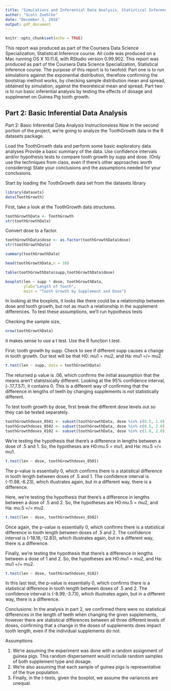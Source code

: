 ```yaml
---
title: "Simulations and Inferential Data Analysis, Statistical Inference:  Inferential Testing"
author: "Scott Zuehlke"
date: "December 3, 2016"
output: pdf_document
---
```


```r
knitr::opts_chunk$set(echo = TRUE)
```

This report was produced as part of the Coursera Data Science Specialization, Statistical Inference course.  All code was produced on a Mac running OS X 10.11.6, with RStudio version 0.99.902.  This report was produced as part of the Coursera Data Science Specialization, Statistical Inference course.
The purpose of this report is to twofold:  Part one is to run simulations against the exponential distribution, therefore confirming the bootstrap method works, by checking sample distribution mean and spread, obtained by simulation, against the theoreteical mean and spread.  Part two is to run basic inferential analysis by testing the effects of dosage and supplmenet on Guinea Pig tooth growth.




## Part 2: Basic Inferential Data Analysis

Part 2: Basic Inferential Data Analysis Instructionsless 
Now in the second portion of the project, we're going to analyze the ToothGrowth data in the R datasets package.

Load the ToothGrowth data and perform some basic exploratory data analyses
Provide a basic summary of the data.
Use confidence intervals and/or hypothesis tests to compare tooth growth by supp and dose. (Only use the techniques from class, even if there's other approaches worth considering)
State your conclusions and the assumptions needed for your conclusions.


Start by loading the ToothGrowth data set from the datasets library


```r
library(datasets)
data(ToothGrowth)
```

First, take a look at the ToothGrowth data structures.


```r
toothGrowthData <- ToothGrowth
str(toothGrowthData)
```

Convert dose to a factor.
```r
toothGrowthData$dose <- as.factor(toothGrowthData$dose)
str(toothGrowthData)
```

```r
summary(toothGrowthData)
```

```r
head(toothGrowthData,n = 10)
```

```r
table(toothGrowthData$supp,toothGrowthData$dose)
```

```r
boxplot(len ~ supp * dose, toothGrowthData,
        ylab="Length of Tooth",
        main = "Tooth Growth by Supplement and Dose")
```
In looking at the boxplots, it looks like there could be a relationship between dose and tooth growth, but not as much a relationship in the supplement differences.  To test these assumptions, we'll run hypothesis tests

Checking the sample size,

```r
nrow(toothGrowthData)
```

it makes sense to use a t test.  Use the R function t.test.

First:  tooth growth by supp.  Check to see if different supp causes a change in tooth growth.  Our test will be that H0: mu1 = mu2, and Ha:  mu1 =/= mu2.

```r
t.test(len ~ supp, data = toothGrowthData)
```

The returned p value is .06, which confirms the initial assumption that the means aren't statistsically different.  Looking at the 95% confidence interval, (-.17,7.57), it contains 0.  This is a different way of confirming that the difference in lengths of teeth by changing supplements is not statistically different.


To test tooth growth by dose, first break the different dose levels out so they can be tested separately.

```r
toothGrowthdoses_0501 <- subset(toothGrowthData, dose %in% c(0.5, 1.0))
toothGrowthdoses_0502 <- subset(toothGrowthData, dose %in% c(0.5, 2.0))
toothGrowthdoses_0102 <- subset(toothGrowthData, dose %in% c(1.0, 2.0))
```


We're testing the hypothesis that there's a difference in lengths between a dose of .5 and 1.  So, the hypotheses are H0:mu.5 = mu1, and Ha:  mu.5 =/= mu1.
```r
t.test(len ~ dose, toothGrowthdoses_0501)
```

The p-value is essentially 0, which confirms there is a statistical difference in tooth length between doses of .5 and 1.  The confidence interval is (-11.98,-6.23), which illustrates again, but in a different way, there is a difference.


Here, we're testing the hypothesis that there's a difference in lengths between a dose of .5 and 2.  So, the hypotheses are H0:mu.5 = mu2, and Ha:  mu.5 =/= mu2.
```r
t.test(len ~ dose, toothGrowthdoses_0502)
```
Once again, the p-value is essentially 0, which confirms there is a statistical difference in tooth length between doses of .5 and 2.  The confidence interval is (-18.16,-12.83), which illustrates again, but in a different way, there is a difference.


Finally, we're testing the hypothesis that there's a difference in lengths between a dose of 1 and 2.  So, the hypotheses are H0:mu1 = mu2, and Ha:  mu1 =/= mu2.
```r
t.test(len ~ dose, toothGrowthdoses_0102)
```
In this last test, the p-value is essentially 0, which confirms there is a statistical difference in tooth length between doses of .5 and 2.  The confidence interval is (-8.99,-3.73), which illustrates again, but in a different way, there is a difference.


Conclusions:
In the analysis in part 2, we confirmed there were no statistical differences in the length of teeth when changing the given supplements, however there are statistical differences between all three different levels of doses, confirming that a change in the doses of supplements does impact tooth length, even if the individual supplements do not.


Assumptions

1. We're assuming the experiment was done with a random assignment of guinea pigs.  This random dispersement would include random samples of both supplement type and dosage.  
2. We're also assuming that each sample of guinea pigs is representative of the true population.  
3. Finally, in the t-tests, given the boxplot, we assume the variances are unequal.  










